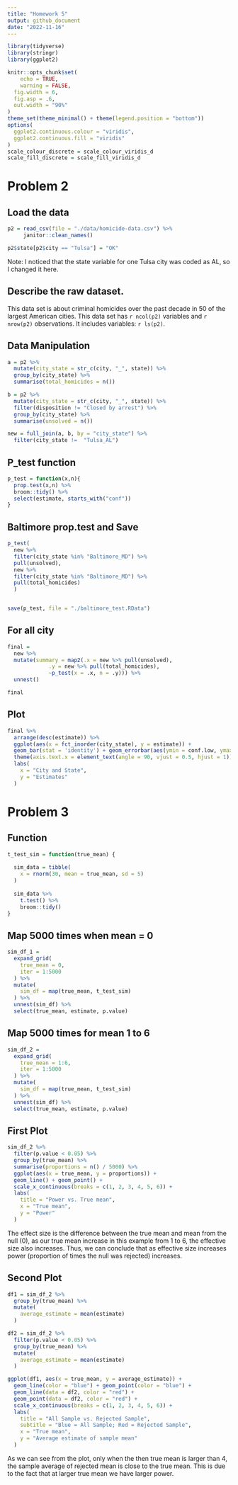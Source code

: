 ```yaml
---
title: "Homework 5"
output: github_document
date: "2022-11-16"
---
```


```r
library(tidyverse)
library(stringr)
library(ggplot2)

knitr::opts_chunk$set(
	echo = TRUE,
	warning = FALSE,
  fig.width = 6,
  fig.asp = .6,
  out.width = "90%"
)
theme_set(theme_minimal() + theme(legend.position = "bottom"))
options(
  ggplot2.continuous.colour = "viridis",
  ggplot2.continuous.fill = "viridis"
)
scale_colour_discrete = scale_colour_viridis_d
scale_fill_discrete = scale_fill_viridis_d
```

# Problem 2

## Load the data
```r
p2 = read_csv(file = "./data/homicide-data.csv") %>% 
     janitor::clean_names() 

p2$state[p2$city == "Tulsa"] = "OK"
```
Note: I noticed that the state variable for one Tulsa city was coded as AL, so I changed it here.

## Describe the raw dataset. 
This data set is about criminal homicides over the past decade in 50 of the largest American cities. This data set has `r ncol(p2)` variables and `r nrow(p2)` observations. It includes variables: `r ls(p2)`.

## Data Manipulation
```r
a = p2 %>% 
  mutate(city_state = str_c(city, "_", state)) %>%
  group_by(city_state) %>% 
  summarise(total_homicides = n())

b = p2 %>% 
  mutate(city_state = str_c(city, "_", state)) %>% 
  filter(disposition != "Closed by arrest") %>% 
  group_by(city_state) %>% 
  summarise(unsolved = n())

new = full_join(a, b, by = "city_state") %>% 
  filter(city_state !=	"Tulsa_AL")
```

## P_test function
```r
p_test = function(x,n){
  prop.test(x,n) %>% 
  broom::tidy() %>% 
  select(estimate, starts_with("conf"))
}
```

## Baltimore prop.test and Save
```r
p_test(
  new %>% 
  filter(city_state %in% "Baltimore_MD") %>% 
  pull(unsolved),
  new %>% 
  filter(city_state %in% "Baltimore_MD") %>% 
  pull(total_homicides)
  ) 


save(p_test, file = "./baltimore_test.RData")
```


## For all city 
```r
final = 
  new %>% 
  mutate(summary = map2(.x = new %>% pull(unsolved), 
             .y = new %>% pull(total_homicides), 
             ~p_test(x = .x, n = .y))) %>% 
  unnest()

final
```



## Plot
```r
final %>%
  arrange(desc(estimate)) %>% 
  ggplot(aes(x = fct_inorder(city_state), y = estimate)) + 
  geom_bar(stat = 'identity') + geom_errorbar(aes(ymin = conf.low, ymax = conf.high)) + 
  theme(axis.text.x = element_text(angle = 90, vjust = 0.5, hjust = 1)) +
  labs(
    x = "City and State",
    y = "Estimates"
  ) 
```

# Problem 3

## Function
```r
t_test_sim = function(true_mean) {
  
  sim_data = tibble(
    x = rnorm(30, mean = true_mean, sd = 5)
  )
  
  sim_data %>% 
    t.test() %>% 
    broom::tidy()
}
```

## Map 5000 times when mean = 0
```r
sim_df_1 = 
  expand_grid(
    true_mean = 0,
    iter = 1:5000
  ) %>% 
  mutate(
    sim_df = map(true_mean, t_test_sim)
  ) %>% 
  unnest(sim_df) %>% 
  select(true_mean, estimate, p.value)
```

## Map 5000 times for mean 1 to 6
```r
sim_df_2 = 
  expand_grid(
    true_mean = 1:6,
    iter = 1:5000
  ) %>% 
  mutate(
    sim_df = map(true_mean, t_test_sim)
  ) %>% 
  unnest(sim_df) %>% 
  select(true_mean, estimate, p.value)
```

## First Plot 
```r
sim_df_2 %>% 
  filter(p.value < 0.05) %>% 
  group_by(true_mean) %>% 
  summarise(proportions = n() / 5000) %>% 
  ggplot(aes(x = true_mean, y = proportions)) +
  geom_line() + geom_point() +
  scale_x_continuous(breaks = c(1, 2, 3, 4, 5, 6)) +
  labs(
    title = "Power vs. True mean",
    x = "True mean",
    y = "Power"
  )
```
The effect size is the difference between the true mean and mean from the null (0), as our true mean increase in this example from 1 to 6, the effective size also increases. Thus, we can conclude that as effective size increases power (proportion of times the null was rejected) increases. 

## Second Plot
```r
df1 = sim_df_2 %>% 
  group_by(true_mean) %>% 
  mutate(
    average_estimate = mean(estimate)
  )

df2 = sim_df_2 %>% 
  filter(p.value < 0.05) %>% 
  group_by(true_mean) %>% 
  mutate(
    average_estimate = mean(estimate)
  ) 

ggplot(df1, aes(x = true_mean, y = average_estimate)) +
  geom_line(color = "blue") + geom_point(color = "blue") +
  geom_line(data = df2, color = "red") +
  geom_point(data = df2, color = "red") +
  scale_x_continuous(breaks = c(1, 2, 3, 4, 5, 6)) +
  labs(
    title = "All Sample vs. Rejected Sample",
    subtitle = "Blue = All Sample; Red = Rejected Sample",
    x = "True mean",
    y = "Average estimate of sample mean"
  )
```
As we can see from the plot, only when the then true mean is larger than 4, the sample average of rejected mean is close to the true mean. This is due to the fact that at larger true mean we have larger power.



